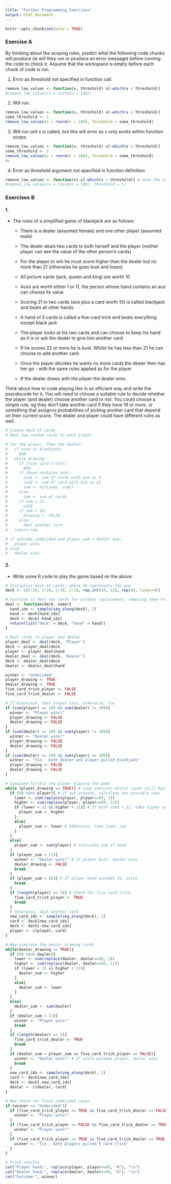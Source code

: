 ```yaml
---
title: "Further Programming Exercises"
output: html_document
---
```


```r
knitr::opts_chunk$set(echo = TRUE)
```

### Exercise A

By thinking about the scoping rules, predict what the following code chunks will produce (ie will they run or produce an error message) before running the code to check it. Assume that the workspace is empty before each chunk of code is run.

1. Error as threshold not specified in function call.

```r
remove_low_values <- function(x, threshold) x[-which(x < threshold)]
#remove_low_values(x = rnorm(n = 100))
```

2. Will run.

```r
remove_low_values <- function(x, threshold) x[-which(x < threshold)]
some_threshold <- 1
remove_low_values(x = rnorm(n = 100), threshold = some_threshold)
```

3. Will run unil x is called, but this will error as x only exists within function scope.

```r
remove_low_values <- function(x, threshold) x[-which(x < threshold)]
some_threshold <- 1
remove_low_values(x = rnorm(n = 100), threshold = some_threshold)
#x
```

4. Error as threshold argument not specified in function definition.

```r
remove_low_values <- function(x) x[-which(x < threshold)] # note the change in arguments
#remove_low_values(x = rnorm(n = 100), threshold = 1)
```

### Exercises B

#### 1.
* The rules of a simplified game of blackjack are as follows:

    + There is a dealer (assumed female) and one other player (assumed male)

    + The dealer deals two cards to both herself and the player (neither player can see the value of the other person’s cards)

    + For the player to win he must score higher than the dealer but no more than 21 (otherwise he goes bust and loses)

    + All picture cards (jack, queen and king) are worth 10

    + Aces are worth either 1 or 11, the person whose hand contains an ace can choose its value

    + Scoring 21 in two cards (ace plus a card worth 10) is called blackjack and beats all other hands

    + A hand of 5 cards is called a five-card trick and beats everything except black jack

    + The player looks at his two cards and can choose to keep his hand as it is or ask the dealer to give him another card

    + If he scores 22 or more he is bust. Whilst he has less than 21 he can choose to add another card.

    + Once the player decides he wants no more cards the dealer then has her go - with the same rules applied as for the player

    + If the dealer draws with the player the dealer wins

Think about how to code playing this in an efficient way and write the pseudocode for it. You will need to chhose a suitable rule to decide whether the player (and dealer) choose another card or not. You could choose a simple rule, eg they don’t take another card if they have 16 or more, or something that assignns probabilities of picking another card that depend on their current score. The dealer and player could have different rules as well.

```r
# Create deck of cards
# Deal two random cards to each player

# for the player, then the dealer:
#   if hand is blackjack:
#     WIN
#   while drawing:
#     if (five card trick):
#       WIN
#     if (hand contains ace):
#       sum1 <- sum of cards with ace as 1
#       sum2 <- sum of card with ace as 11
#       sum <- min(sum1, sum2)
#     else:
#       sum <- sum of cards
#     if sum > 21:
#       LOSE
#     if sum > 16:
#       drawing <- FALSE
#     else:
#       deal another card
#   return sum

# if outcome undecided and player sum > dealer sum:
#   player wins
# else:
#   dealer wins
```

#### 2. 
* Write some R code to play the game based on the above.

```r
# Initialise deck of cards, where 99 represents the ace
deck <- c(2:10, 2:10, 2:10, 2:10, rep.int(10, 12), rep(99, times=4))

# Function to deal two cards for without replacement, removing them from deck
deal <- function(deck, name){
  hand_idx <- sample(seq_along(deck), 2)
  hand <- deck[hand_idx]
  deck <- deck[-hand_idx]
  return(list("deck" = deck, "hand" = hand))
}

# Deal cards to player and dealer
player_deal <- deal(deck, 'Player')
deck <- player_deal$deck
player <- player_deal$hand
dealer_deal <- deal(deck, 'Dealer')
deck <- dealer_deal$deck
dealer <- dealer_deal$hand

winner <- "Undecided"
player_drawing <- TRUE
dealer_drawing <- TRUE
five_card_trick_player <- FALSE
five_card_trick_dealer <- FALSE

# If blackjack, that player wins, otherwise, tie
if (sum(player) == 109 && sum(dealer) != 109){
  winner <- "Player wins!"
  player_drawing <- FALSE
  dealer_drawing <- FALSE
}
if (sum(dealer) == 109 && sum(player) != 109){
  winner <- "Dealer wins!"
  player_drawing <- FALSE
  dealer_drawing <- FALSE
}
if (sum(dealer) == 109 && sum(player) == 109){
  winner <- "Tie - both dealer and player pulled blackjack"
  player_drawing <- FALSE
  dealer_drawing <- FALSE
}

# Simulate firstly the player playing the game
while (player_drawing == TRUE){ # Loop executes whilst cards still being drawn
  if (99 %in% player){ # If ace present, calculate two possible sums
    lower <- sum(replace(player, player==99, 1))
    higher <- sum(replace(player, player==99, 11))
    if (lower < 21 && higher < 21){ # If both sums < 21, take higher one
      player_sum <- higher
    }
    else{
      player_sum <- lower # Otherwise, take lower sum
    }
  }
  else{
    player_sum <- sum(player) # Calculate sum of hand
  }
  if (player_sum > 21){
    winner <- "Dealer wins!" # If player bust, dealer wins
    dealer_drawing <- FALSE
    break
  }
  if (player_sum > 16){ # If player hand exceeds 16, stick
    break
  }
  if (length(player) == 5){ # Check for five card trick
    five_card_trick_player <- TRUE
    break
  }
  # Otherwise, deal another card
  new_card_idx <- sample(seq_along(deck), 1)
  card <- deck[new_card_idx]
  deck <- deck[-new_card_idx]
  player <- c(player, card)
}

# Now simulate the dealer drawing cards
while(dealer_drawing == TRUE){
  if (99 %in% dealer){
    lower <- sum(replace(dealer, dealer==99, 1))
    higher <- sum(replace(dealer, dealer==99, 11))
    if (lower < 21 && higher < 21){
      dealer_sum <- higher
    }
    else{
      dealer_sum <- lower
    }
  }
  else{
    dealer_sum <- sum(dealer)
  }
  if (dealer_sum > 21){
    winner <- "Player wins!"
    break
  }
  if (length(dealer) == 5){
    five_card_trick_dealer <- TRUE
    break
  }
  if (dealer_sum > player_sum && five_card_trick_player == FALSE){ 
    winner <- "Dealer wins!" # If score exceeds player, dealer wins
    break
  }
  new_card_idx <- sample(seq_along(deck), 1)
  card <- deck[new_card_idx]
  deck <- deck[-new_card_idx]
  dealer <- c(dealer, card)
}

# Now check for final undecided cases
if (winner == "Undecided"){
  if (five_card_trick_player == TRUE && five_card_trick_dealer == FALSE){
    winner <- "Player wins!"
  }
  if (five_card_trick_player == FALSE && five_card_trick_dealer == TRUE){
    winner <- "Player wins!"
  }
  if (five_card_trick_player == TRUE && five_card_trick_dealer == TRUE){
    winner <- "Tie - both players pulled 5 card trick"
  }
}

# Print results
cat("Player hand:", replace(player, player==99, "A"), "\n")
cat("Dealer hand:", replace(dealer, dealer==99, "A"), "\n")
cat("Outcome:", winner)
```

